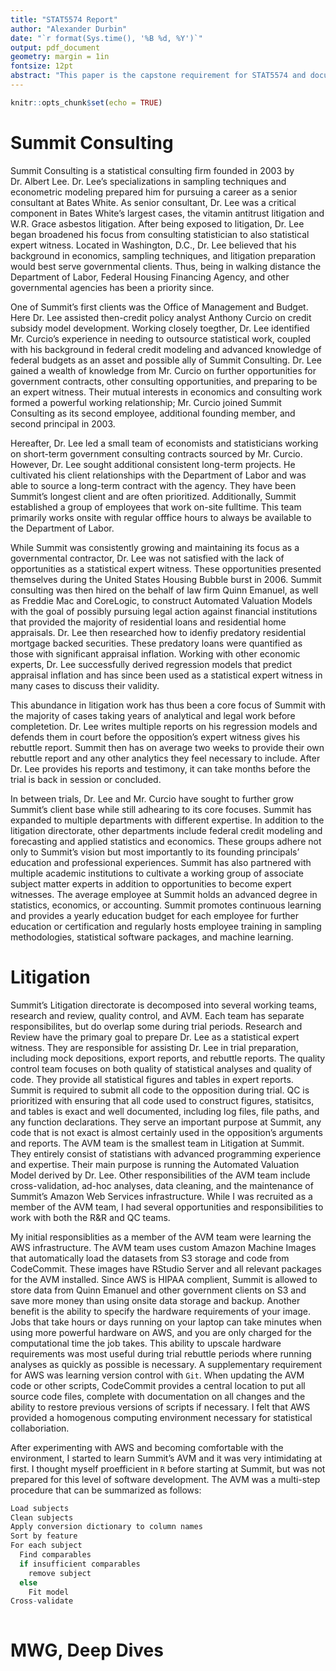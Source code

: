 ```yaml
---
title: "STAT5574 Report"
author: "Alexander Durbin"
date: "`r format(Sys.time(), '%B %d, %Y')`"
output: pdf_document
geometry: margin = 1in
fontsize: 12pt
abstract: "This paper is the capstone requirement for STAT5574 and documents my experience as an intern at Summit Consulting. It includes history and background of the company, my role and daily responsibilites, as well as the statistcal knowledge I've gained from this experience."
---
```


```r
knitr::opts_chunk$set(echo = TRUE)
```

# Summit Consulting

Summit Consulting is a statistical consulting firm founded in 2003 by Dr. Albert Lee. Dr. Lee's specializations in sampling techniques and econometric modeling prepared him for pursuing a career as a senior consultant at Bates White. As senior consultant, Dr. Lee was a critical component in Bates White's largest cases, the vitamin antitrust litigation and W.R. Grace asbestos litigation. After being exposed to litigation, Dr. Lee began broadened his focus from consulting statistician to also statistical expert witness. Located in Washington, D.C., Dr. Lee believed that his background in economics, sampling techniques, and litigation preparation would best serve governmental clients. Thus, being in walking distance the Department of Labor, Federal Housing Financing Agency, and other governmental agencies has been a priority since.

One of Summit's first clients was the Office of Management and Budget. Here Dr. Lee assisted then-credit policy analyst Anthony Curcio on credit subsidy model development. Working closely toegther, Dr. Lee identified Mr. Curcio's experience in needing to outsource statistical work, coupled with his background in federal credit modeling and advanced knowledge of federal budgets as an asset and possible ally of Summit Consulting. Dr. Lee gained a wealth of knowledge from Mr. Curcio on further opportunities for government contracts, other consulting opportunities, and preparing to be an expert witness. Their mutual interests in economics and consulting work formed a powerful working relationship; Mr. Curcio joined Summit Consulting as its second employee, additional founding member, and second principal in 2003.

Hereafter, Dr. Lee led a small team of economists and statisticians working on short-term government consulting contracts sourced by Mr. Curcio. However, Dr. Lee sought additional consistent long-term projects. He cultivated his client relationships with the Department of Labor and was able to source a long-term contract with the agency. They have been Summit's longest client and are often prioritized. Additionally, Summit established a group of employees that work on-site fulltime. This team primarily works onsite with regular offfice hours to always be available to the Department of Labor.  

While Summit was consistently growing and maintaining its focus as a governmental contractor, Dr. Lee was not satisfied with the lack of opportunities as a statistical expert witness. These opportunities presented themselves during the United States Housing Bubble burst in 2006. Summit consulting was then hired on the behalf of law firm Quinn Emanuel, as well as Freddie Mac and CoreLogic, to construct Automated Valuation Models with the goal of possibly pursuing legal action against financial institutions that provided the majority of residential loans and residential home appraisals. Dr. Lee then researched how to idenfiy predatory residential mortgage backed securities. These predatory loans were quantified as those with significant appraisal inflation. Working with other economic experts, Dr. Lee successfully derived regression models that predict appraisal inflation and has since been used as a statistical expert witness in many cases to discuss their validity.

<!-- This paragraph needs to discuss the jump from this initial work to what summit is doing today. things like trials taking years to get underway, massive hiring, expanding of departments, core litigation team, and further investors joining the company. That should be a very sufficient introductory section on summit. dont really say anything about the workplace or technology, i think that technology can have its own section in this paper. just say how the work was leveraged into further long term contracts and dr lee was able to establish himself as an export witness with shane thompson further following him. so this paragraph need not be long just a time jump from 2007-2016 and how trials take years to complete, we furtther focusing on expanding into other litigations. -->

This abundance in litigation work has thus been a core focus of Summit with the majority of cases taking years of analytical and legal work before completetion. Dr. Lee writes multiple reports on his regression models and defends them in court before the opposition's expert witness gives his rebuttle report. Summit then has on average two weeks to provide their own rebuttle report and any other analytics they feel necessary to include. After Dr. Lee provides his reports and testimony, it can take months before the trial is back in session or concluded.

In between trials, Dr. Lee and Mr. Curcio have sought to further grow Summit's client base while still adhearing to its core focuses. Summit has expanded to multiple departments with different expertise. In addition to the litigation directorate, other departments include federal credit modeling and forecasting and applied statistics and economics. These groups adhere not only to Summit's vision but most importantly to its founding principals' education and professional experiences. Summit has also partnered with multiple academic institutions to cultivate a working group of associate subject matter experts in addition to opportunities to become expert witnesses. The average employee at Summit holds an advanced degree in statistics, economics, or accounting. Summit promotes continuous learning and provides a yearly education budget for each employee for further education or certification and regularly hosts employee training in sampling methodologies, statistical software packages, and machine learning. 

# Litigation

Summit's Litigation directorate is decomposed into several working teams, research and review, quality control, and AVM. Each team has separate responsibilites, but do overlap some during trial periods. Research and Review have the primary goal to prepare Dr. Lee as a statistical expert witness. They are responsible for assisting Dr. Lee in trial preparation, including mock depositions, export reports, and rebuttle reports. The quality control team focuses on both quality of statistical analyses and quality of code. They provide all statistical figures and tables in expert reports. Summit is required to submit all code to the opposition during trial. QC is prioritized with ensuring that all code used to construct figures, statisitcs, and tables is exact and well documented, including log files, file paths, and any function declarations. They serve an important purpose at Summit, any code that is not exact is almost certainly used in the opposition's arguments and reports. The AVM team is the smallest team in Litigation at Summit. They entirely consist of statistians with advanced programming experience and expertise. Their main purpose is running the Automated Valuation Model derived by Dr. Lee. Other responsibilities of the AVM team include cross-validation, ad-hoc analyses, data cleaning, and the maintenance of Summit's Amazon Web Services infrastructure. While I was recruited as a member of the AVM team, I had several opportunities and responsibilities to work with both the R&R and QC teams.

My initial responsiblities as a member of the AVM team were learning the AWS infrastructure. The AVM team uses custom Amazon Machine Images that automatically load the datasets from S3 storage and code from CodeCommit. These images have RStudio Server and all relevant packages for the AVM installed. Since AWS is HIPAA complient, Summit is allowed to store data from Quinn Emanuel and other government clients on S3 and save more money than using onsite data storage and backup. Another benefit is the ability to specify the hardware requirements of your image. Jobs that take hours or days running on your laptop can take minutes when using more powerful hardware on AWS, and you are only charged for the computational time the job takes. This ability to upscale hardware requirements was most useful during trial rebuttle periods where running analyses as quickly as possible is necessary. A supplementary requirement for AWS was learning version control with `Git`. When updating the AVM code or other scripts, CodeCommit provides a central location to put all source code files, complete with documentation on all changes and the ability to restore previous versions of scripts if necessary. I felt that AWS provided a homogenous computing environment necessary for statistical collaboriation. 

After experimenting with AWS and becoming comfortable with the environment, I started to learn Summit's AVM and it was very intimidating at first. I thought myself proefficient in `R` before starting at Summit, but was not prepared for this level of software development. The AVM was a multi-step procedure that can be summarized as follows:

```r
Load subjects
Clean subjects 
Apply conversion dictionary to column names
Sort by feature
For each subject
  Find comparables 
  if insufficient comparables
    remove subject
  else 
    Fit model
Cross-validate
  
```

# MWG, Deep Dives